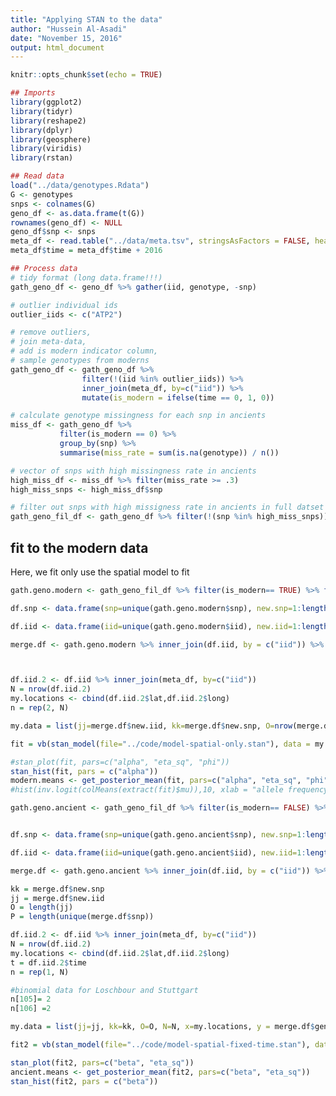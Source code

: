 ```yaml
---
title: "Applying STAN to the data"
author: "Hussein Al-Asadi"
date: "November 15, 2016"
output: html_document
---
```


```r
knitr::opts_chunk$set(echo = TRUE)
```


```r
## Imports
library(ggplot2)
library(tidyr)
library(reshape2)
library(dplyr)
library(geosphere)
library(viridis)
library(rstan)
```

```r
## Read data
load("../data/genotypes.Rdata")
G <- genotypes
snps <- colnames(G)
geno_df <- as.data.frame(t(G))
rownames(geno_df) <- NULL
geno_df$snp <- snps
meta_df <- read.table("../data/meta.tsv", stringsAsFactors = FALSE, header=TRUE)
meta_df$time = meta_df$time + 2016
```


```r
## Process data
# tidy format (long data.frame!!!)
gath_geno_df <- geno_df %>% gather(iid, genotype, -snp)

# outlier individual ids
outlier_iids <- c("ATP2")

# remove outliers, 
# join meta-data, 
# add is modern indicator column,
# sample genotypes from moderns
gath_geno_df <- gath_geno_df %>% 
                filter(!(iid %in% outlier_iids)) %>% 
                inner_join(meta_df, by=c("iid")) %>%
                mutate(is_modern = ifelse(time == 0, 1, 0))

# calculate genotype missingness for each snp in ancients
miss_df <- gath_geno_df %>% 
           filter(is_modern == 0) %>%
           group_by(snp) %>% 
           summarise(miss_rate = sum(is.na(genotype)) / n())

# vector of snps with high missingness rate in ancients
high_miss_df <- miss_df %>% filter(miss_rate >= .3) 
high_miss_snps <- high_miss_df$snp

# filter out snps with high missigness rate in ancients in full datset
gath_geno_fil_df <- gath_geno_df %>% filter(!(snp %in% high_miss_snps)) 

```


## fit to the modern data

Here, we fit only use the spatial model to fit

```r
gath.geno.modern <- gath_geno_fil_df %>% filter(is_modern== TRUE) %>% filter(!is.na(genotype))

df.snp <- data.frame(snp=unique(gath.geno.modern$snp), new.snp=1:length(unique(gath.geno.modern$snp)), stringsAsFactors = FALSE)

df.iid <- data.frame(iid=unique(gath.geno.modern$iid), new.iid=1:length(unique(gath.geno.modern$iid)), stringsAsFactors = FALSE)

merge.df <- gath.geno.modern %>% inner_join(df.iid, by = c("iid")) %>% inner_join(df.snp, by = c("snp"))



df.iid.2 <- df.iid %>% inner_join(meta_df, by=c("iid"))
N = nrow(df.iid.2)
my.locations <- cbind(df.iid.2$lat,df.iid.2$long)
n = rep(2, N)

my.data = list(jj=merge.df$new.iid, kk=merge.df$new.snp, O=nrow(merge.df), N=N, x=my.locations, y = merge.df$genotype, n=n, P=length(unique(merge.df$snp)))

fit = vb(stan_model(file="../code/model-spatial-only.stan"), data = my.data)

#stan_plot(fit, pars=c("alpha", "eta_sq", "phi"))
stan_hist(fit, pars = c("alpha"))
modern.means <- get_posterior_mean(fit, pars=c("alpha", "eta_sq", "phi"))
#hist(inv.logit(colMeans(extract(fit)$mu)),10, xlab = "allele frequency", ylab = "count", main = "",100)
```



```r
gath.geno.ancient <- gath_geno_fil_df %>% filter(is_modern== FALSE) %>% filter(!is.na(genotype)) %>% mutate(genotype = ifelse(!(iid %in% c("Stuttgart", "Loschbour")) & !is.na(genotype), genotype / 2, genotype))


df.snp <- data.frame(snp=unique(gath.geno.ancient$snp), new.snp=1:length(unique(gath.geno.ancient$snp)), stringsAsFactors = FALSE)

df.iid <- data.frame(iid=unique(gath.geno.ancient$iid), new.iid=1:length(unique(gath.geno.ancient$iid)), stringsAsFactors = FALSE)

merge.df <- gath.geno.ancient %>% inner_join(df.iid, by = c("iid")) %>% inner_join(df.snp, by = c("snp"))

kk = merge.df$new.snp
jj = merge.df$new.iid
O = length(jj)
P = length(unique(merge.df$snp))

df.iid.2 <- df.iid %>% inner_join(meta_df, by=c("iid"))
N = nrow(df.iid.2)
my.locations <- cbind(df.iid.2$lat,df.iid.2$long)
t = df.iid.2$time
n = rep(1, N)

#binomial data for Loschbour and Stuttgart
n[105]= 2
n[106] =2

my.data = list(jj=jj, kk=kk, O=O, N=N, x=my.locations, y = merge.df$genotype, n=n, P=P, t=t, alpha = modern.means[1], phi = modern.means[3])

fit2 = vb(stan_model(file="../code/model-spatial-fixed-time.stan"), data = my.data)

stan_plot(fit2, pars=c("beta", "eta_sq"))
ancient.means <- get_posterior_mean(fit2, pars=c("beta", "eta_sq"))
stan_hist(fit2, pars = c("beta"))


```